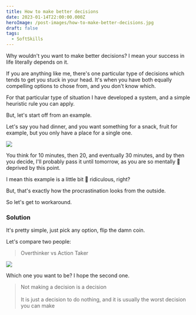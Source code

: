 ```yaml
---
title: How to make better decisions
date: 2023-01-14T22:00:00.000Z
heroImage: /post-images/how-to-make-better-decisions.jpg
draft: false
tags:
  - SoftSkills
---
```


Why wouldn't you want to make better decisions? I mean your success in life literally depends on it.

If you are anything like me, there's one particular type of decisions which tends to get you stuck in your head. It's when you have both equally compelling options to chose from, and you don't know which.

For that particular type of situation I have developed a system, and a simple heuristic rule you can apply.

But, let's start off from an example.

Let's say you had dinner, and you want something for a snack, fruit for example, but you only have a place for a single one.

![](/post-images/apple-banana.png)

You think for 10 minutes, then 20, and eventually 30 minutes, and by then you decide, I'll probably pass it until tomorrow, as you are so mentally 🤯 deprived by this point.

I mean this example is a little bit 🤪 ridiculous, right?

But, that's exactly how the procrastination looks from the outside.

So let's get to workaround.

### Solution

It's pretty simple, just pick any option, flip the damn coin.

Let's compare two people:

> Overthinker vs Action Taker

![](/post-images/overthinking-vs-acting.png)

Which one you want to be? I hope the second one.

> Not making a decision is a decision\
> \
> It is just a decision to do nothing, and it is usually the worst decision you can make
